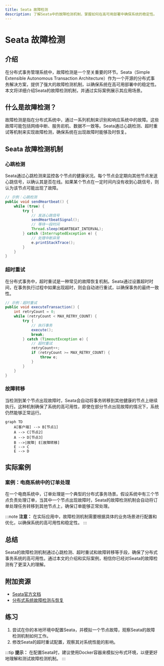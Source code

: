 ```yaml
---
title: Seata 故障检测
description: 了解Seata中的故障检测机制，掌握如何在高可用部署中确保系统的稳定性。
---
```


# Seata 故障检测

## 介绍

在分布式事务管理系统中，故障检测是一个至关重要的环节。Seata（Simple Extensible Autonomous Transaction Architecture）作为一个开源的分布式事务解决方案，提供了强大的故障检测机制，以确保系统在高可用部署中的稳定性。本文将详细介绍Seata的故障检测机制，并通过实际案例展示其应用场景。

## 什么是故障检测？

故障检测是指在分布式系统中，通过一系列机制来识别和响应系统中的故障。这些故障可能包括网络中断、服务宕机、数据不一致等。Seata通过心跳检测、超时重试等机制来实现故障检测，确保系统在出现故障时能够及时恢复。

## Seata 故障检测机制

### 心跳检测

Seata通过心跳检测来监控各个节点的健康状况。每个节点会定期向其他节点发送心跳信号，以确认其是否在线。如果某个节点在一定时间内没有收到心跳信号，则认为该节点可能出现了故障。

```java
// 示例：心跳检测
public void sendHeartbeat() {
    while (true) {
        try {
            // 发送心跳信号
            sendHeartbeatSignal();
            // 等待一段时间
            Thread.sleep(HEARTBEAT_INTERVAL);
        } catch (InterruptedException e) {
            // 处理中断异常
            e.printStackTrace();
        }
    }
}
```

### 超时重试

在分布式事务中，超时重试是一种常见的故障恢复机制。Seata通过设置超时时间，在事务执行过程中如果出现超时，则会自动进行重试，以确保事务的最终一致性。

```java
// 示例：超时重试
public void executeTransaction() {
    int retryCount = 0;
    while (retryCount < MAX_RETRY_COUNT) {
        try {
            // 执行事务
            execute();
            break;
        } catch (TimeoutException e) {
            // 超时重试
            retryCount++;
            if (retryCount >= MAX_RETRY_COUNT) {
                throw e;
            }
        }
    }
}
```

### 故障转移

当检测到某个节点出现故障时，Seata会自动将事务转移到其他健康的节点上继续执行。这种机制确保了系统的高可用性，即使在部分节点出现故障的情况下，系统仍然能够正常运行。

```mermaid
graph TD
    A[客户端] --> B[节点1]
    A --> C[节点2]
    A --> D[节点3]
    B -->|故障| E[故障转移]
    E --> C
    E --> D
```

## 实际案例

### 案例：电商系统中的订单处理

在一个电商系统中，订单处理是一个典型的分布式事务场景。假设系统中有三个节点负责处理订单，当其中一个节点出现故障时，Seata的故障检测机制会自动将订单处理任务转移到其他节点上，确保订单能够正常处理。

:::note
**注意：** 在实际应用中，故障检测机制需要根据具体的业务场景进行配置和优化，以确保系统的高可用性和稳定性。
:::

## 总结

Seata的故障检测机制通过心跳检测、超时重试和故障转移等手段，确保了分布式事务系统的高可用性。通过本文的介绍和实际案例，相信你已经对Seata的故障检测有了更深入的理解。

## 附加资源

- [Seata官方文档](https://seata.io/zh-cn/docs/overview/what-is-seata.html)
- [分布式系统故障检测与恢复](https://en.wikipedia.org/wiki/Fault_detection_and_isolation)

## 练习

1. 尝试在你的本地环境中配置Seata，并模拟一个节点故障，观察Seata的故障检测机制如何工作。
2. 修改Seata的超时重试配置，观察其对系统性能的影响。

:::tip
**提示：** 在配置Seata时，建议使用Docker容器来模拟分布式环境，以便更好地理解和测试故障检测机制。
:::
